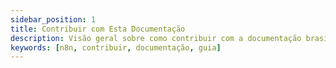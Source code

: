---
sidebar_position: 1
title: Contribuir com Esta Documentação
description: Visão geral sobre como contribuir com a documentação brasileira do n8n.
keywords: [n8n, contribuir, documentação, guia]
---

<ContribuirEstadoc />
